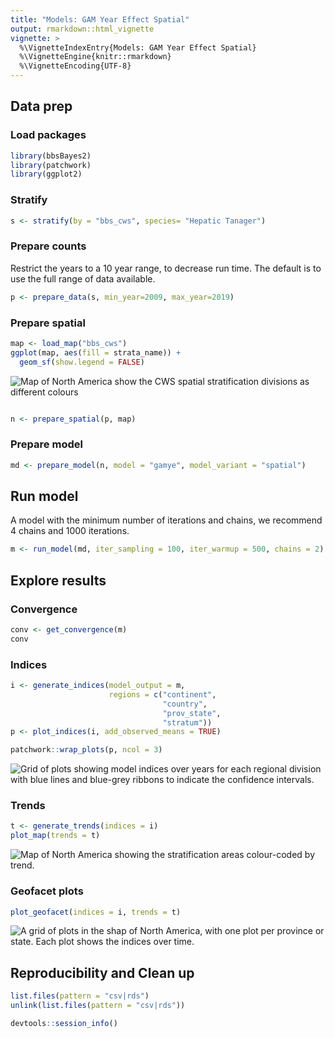 ```yaml
---
title: "Models: GAM Year Effect Spatial"
output: rmarkdown::html_vignette
vignette: >
  %\VignetteIndexEntry{Models: GAM Year Effect Spatial}
  %\VignetteEngine{knitr::rmarkdown}
  %\VignetteEncoding{UTF-8}
---
```




## Data prep

### Load packages

```r
library(bbsBayes2)
library(patchwork)
library(ggplot2)
```

### Stratify

```r
s <- stratify(by = "bbs_cws", species= "Hepatic Tanager")
```

### Prepare counts
Restrict the years to a 10 year range, to decrease run time. The default is to use the full range of data available.
```r
p <- prepare_data(s, min_year=2009, max_year=2019)
```

### Prepare spatial

```r
map <- load_map("bbs_cws")
ggplot(map, aes(fill = strata_name)) +
  geom_sf(show.legend = FALSE)
```

<img src="figures/gamye_spatial_unnamed-chunk-5-1.png" alt="Map of North America show the CWS spatial stratification divisions as different colours"  />

```r

n <- prepare_spatial(p, map)
```

### Prepare model

```r
md <- prepare_model(n, model = "gamye", model_variant = "spatial")
```

## Run model
A model with the minimum number of iterations and chains, we recommend 4 chains and 1000 iterations.
```r
m <- run_model(md, iter_sampling = 100, iter_warmup = 500, chains = 2)
```


## Explore results

### Convergence


```r
conv <- get_convergence(m)
conv
```

### Indices

```r
i <- generate_indices(model_output = m,
                      regions = c("continent",
                                  "country",
                                  "prov_state",
                                  "stratum"))
p <- plot_indices(i, add_observed_means = TRUE)
```


```r
patchwork::wrap_plots(p, ncol = 3)
```

<img src="figures/gamye_spatial_unnamed-chunk-10-1.png" alt="Grid of plots showing model indices over years for each regional division with blue lines and blue-grey ribbons to indicate the confidence intervals."  />

### Trends

```r
t <- generate_trends(indices = i)
plot_map(trends = t)
```

<img src="figures/gamye_spatial_unnamed-chunk-11-1.png" alt="Map of North America showing the stratification areas colour-coded by trend."  />


### Geofacet plots

```r
plot_geofacet(indices = i, trends = t)
```

<img src="figures/gamye_spatial_unnamed-chunk-12-1.png" alt="A grid of plots in the shap of North America, with one plot per province or state. Each plot shows the indices over time."  />

## Reproducibility and Clean up

```r
list.files(pattern = "csv|rds")
unlink(list.files(pattern = "csv|rds"))
```


```r
devtools::session_info()
```
